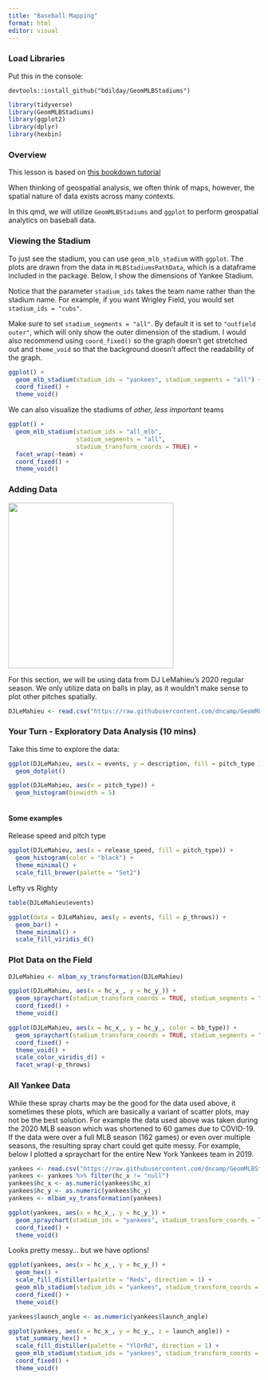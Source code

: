 ```yaml
---
title: "Baseball Mapping"
format: html
editor: visual
---
```


### Load Libraries

Put this in the console:

```         
devtools::install_github("bdilday/GeomMLBStadiums")
```

```r
library(tidyverse)
library(GeomMLBStadiums)
library(ggplot2)
library(dplyr)
library(hexbin)
```

### Overview

This lesson is based on [this bookdown tutorial](https://jtr13.github.io/cc20/geommlbstadiums.html)

When thinking of geospatial analysis, we often think of maps, however, the spatial nature of data exists across many contexts.

In this qmd, we will utilize `GeomMLBStadiums` and `ggplot` to perform geospatial analytics on baseball data.

### Viewing the Stadium

To just see the stadium, you can use `geom_mlb_stadium` with `ggplot`. The plots are drawn from the data in `MLBStadiumsPathData`, which is a dataframe included in the package. Below, I show the dimensions of Yankee Stadium.

Notice that the parameter `stadium_ids` takes the team name rather than the stadium name. For example, if you want Wrigley Field, you would set `stadium_ids = "cubs"`.

Make sure to set `stadium_segments = "all"`. By default it is set to `"outfield outer"`, which will only show the outer dimension of the stadium. I would also recommend using `coord_fixed()` so the graph doesn’t get stretched out and `theme_void` so that the background doesn’t affect the readability of the graph.

```r
ggplot() +
  geom_mlb_stadium(stadium_ids = "yankees", stadium_segments = "all") +
  coord_fixed() +
  theme_void()
```

We can also visualize the stadiums of *other, less important* teams

```r
ggplot() + 
  geom_mlb_stadium(stadium_ids = "all_mlb", 
                   stadium_segments = "all", 
                   stadium_transform_coords = TRUE) + 
  facet_wrap(~team) + 
  coord_fixed() +
  theme_void()
```

### Adding Data

![](images/clipboard-1923769085.png){width="331"}

For this section, we will be using data from DJ LeMahieu’s 2020 regular season. We only utilize data on balls in play, as it wouldn’t make sense to plot other pitches spatially.

```r
DJLeMahieu <- read.csv("https://raw.githubusercontent.com/dncamp/GeomMLBStadiums-Tutorial/main/DJLeMahieu.csv")
```

### Your Turn - Exploratory Data Analysis (10 mins)

Take this time to explore the data:

```r
ggplot(DJLeMahieu, aes(x = events, y = description, fill = pitch_type )) +
  geom_dotplot() 


```

```r
ggplot(DJLeMahieu, aes(x = pitch_type)) +
  geom_histogram(binwidth = 5)
```

```r

```

#### Some examples

Release speed and pitch type

```r
ggplot(DJLeMahieu, aes(x = release_speed, fill = pitch_type)) +
  geom_histogram(color = "black") +
  theme_minimal() +
  scale_fill_brewer(palette = "Set2")
```

Lefty vs Righty

```r
table(DJLeMahieu$events)
```

```r
ggplot(data = DJLeMahieu, aes(y = events, fill = p_throws)) +
  geom_bar() +
  theme_minimal() +
  scale_fill_viridis_d()
```

### Plot Data on the Field

```r
DJLeMahieu <- mlbam_xy_transformation(DJLeMahieu)
```

```r
ggplot(DJLeMahieu, aes(x = hc_x_, y = hc_y_)) +
  geom_spraychart(stadium_transform_coords = TRUE, stadium_segments = "all", size = 0.5) +
  coord_fixed() +
  theme_void()
```

```r
ggplot(DJLeMahieu, aes(x = hc_x_, y = hc_y_, color = bb_type)) +
  geom_spraychart(stadium_transform_coords = TRUE, stadium_segments = "all", size = 0.5) +
  coord_fixed() +
  theme_void() +
  scale_color_viridis_d() +
  facet_wrap(~p_throws)
```

### All Yankee Data

While these spray charts may be the good for the data used above, it sometimes these plots, which are basically a variant of scatter plots, may not be the best solution. For example the data used above was taken during the 2020 MLB season which was shortened to 60 games due to COVID-19. If the data were over a full MLB season (162 games) or even over multiple seasons, the resulting spray chart could get quite messy. For example, below I plotted a spraychart for the entire New York Yankees team in 2019.

```r
yankees <- read.csv("https://raw.githubusercontent.com/dncamp/GeomMLBStadiums-Tutorial/main/Yankees.csv")
yankees <- yankees %>% filter(hc_x != "null")
yankees$hc_x <- as.numeric(yankees$hc_x)
yankees$hc_y <- as.numeric(yankees$hc_y)
yankees <- mlbam_xy_transformation(yankees)
```

```r
ggplot(yankees, aes(x = hc_x_, y = hc_y_)) +
  geom_spraychart(stadium_ids = "yankees", stadium_transform_coords = TRUE, stadium_segments = "all") +
  coord_fixed() +
  theme_void()
```

Looks pretty messy... but we have options!

```r
ggplot(yankees, aes(x = hc_x_, y = hc_y_)) +
  geom_hex() +
  scale_fill_distiller(palette = "Reds", direction = 1) +
  geom_mlb_stadium(stadium_ids = "yankees", stadium_transform_coords = TRUE, stadium_segments = "all") +
  coord_fixed() +
  theme_void()
```

```r
yankees$launch_angle <- as.numeric(yankees$launch_angle)

ggplot(yankees, aes(x = hc_x_, y = hc_y_, z = launch_angle)) +
  stat_summary_hex() +
  scale_fill_distiller(palette = "YlOrRd", direction = 1) +
  geom_mlb_stadium(stadium_ids = "yankees", stadium_transform_coords = TRUE, stadium_segments = "all") +
  coord_fixed() +
  theme_void()
```

